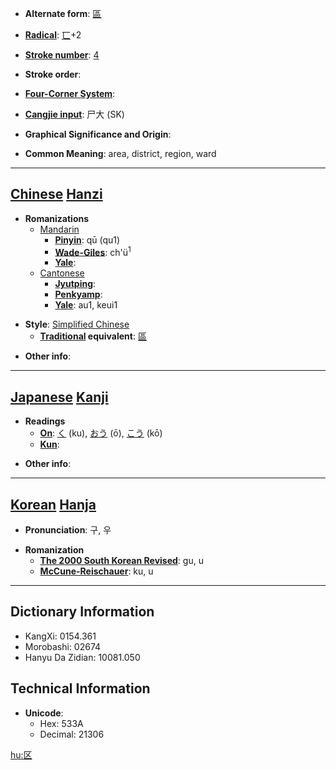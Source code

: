 * '''Alternate form''': [[區]]

* '''[[Wiktionary:Chinese radical index| Radical]]''': [[Wiktionary:Chinese radical index 匸|匸]]+2

* '''[[Wiktionary:Chinese total strokes index|Stroke number]]''': [[Wiktionary:Chinese total strokes index 4|4]]

* '''Stroke order''': 

* '''[[Wiktionary:Chinese four corner index|Four-Corner System]]''': 

* '''[[Wiktionary:Chinese Cangjie index|Cangjie input]]''': 尸大 (SK)

* '''Graphical Significance and Origin''': 

* '''Common Meaning''': area, district, region, ward

----

== [[Chinese]] [[Hanzi]] ==

* '''Romanizations'''
** [[Mandarin]]
*** '''[[Pinyin]]''': qū (qu1)
*** '''[[Wade-Giles]]''': ch'ü<sup>1</sup>
*** '''[[Yale]]''': 
**[[Cantonese]]
***'''[[Jyutping]]''':
***'''[[Penkyamp]]''': 
***'''[[Yale]]''': au1, keui1

* '''Style''': [[Simplified Chinese]] 
** '''[[Traditional Chinese|Traditional]] equivalent''': [[區]]

* '''Other info''': 

----

== [[Japanese]] [[Kanji]] ==

* '''Readings'''
** '''[[On]]''': [[く]] (ku), [[おう]] (ō), [[こう]] (kō)
** '''[[Kun]]''': 

* '''Other info''':  

----

== [[Korean]] [[Hanja]] ==

* '''Pronunciation''': 구, 우

* '''Romanization'''
** '''[[The 2000 South Korean Revised Romanization|The 2000 South Korean Revised]]''': gu, u
** '''[[McCune-Reischauer]]''': ku, u

----

== Dictionary Information ==

* KangXi: 0154.361
* Morobashi: 02674
* Hanyu Da Zidian: 10081.050

== Technical Information ==

* '''Unicode''':
** Hex: 533A
** Decimal: 21306

[[hu:区]]